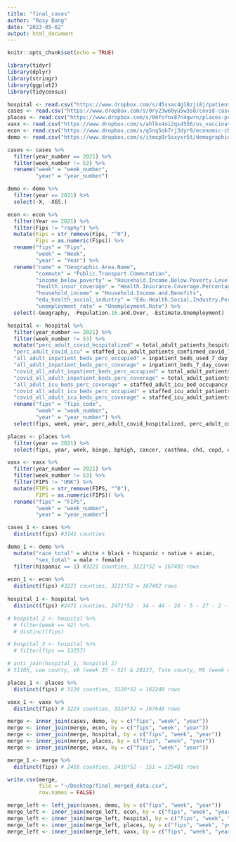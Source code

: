 ```yaml
---
title: "final_cases"
author: "Rosy Bang"
date: "2023-05-02"
output: html_document
---
```


```r
knitr::opts_chunk$set(echo = TRUE)
```

```r
library(tidyr)
library(dplyr)
library(stringr)
library(ggplot2)
library(tidycensus)
```

```r
hospital <- read.csv("https://www.dropbox.com/s/45ssac4g18zji8j/patient-impact-hospital-capacity-cleaned.csv?dl=1")
cases <- read.csv("https://www.dropbox.com/s/0ry23w60yu5w3s8/covid-cases-deaths-cleaned.csv?dl=1")
places <- read.csv("https://www.dropbox.com/s/06fofnx87n4gwrn/places-project-chronic-diseases-cleaned.csv?dl=1")
vaxx <- read.csv("https://www.dropbox.com/s/ahlkx4oi2qs4556/us_vaccination-cleaned.csv?dl=1")
econ <- read.csv("https://www.dropbox.com/s/q5nq5oh7rj3dyr9/economic-characteristics-cleaned.csv?dl=1")
demo <- read.csv("https://www.dropbox.com/s/itmop9r5sxyxr5t/demographic-final.csv?dl=1")
```

```r
cases <- cases %>%
  filter(year_number == 2021) %>%
  filter(week_number != 53) %>%
  rename("week" = "week_number",
         "year" = "year_number")

demo <- demo %>%
  filter(year == 2021) %>%
  select(-X, -X65.)

econ <- econ %>%
  filter(Year == 2021) %>%
  filter(Fips != "raphy") %>%
  mutate(Fips = str_remove(Fips, "^0"),
         Fips = as.numeric(Fips)) %>%
  rename("fips" = "Fips",
         "week" = "Week",
         "year" = "Year") %>%
  rename("name" = "Geographic.Area.Name",
         "commute" = "Public.Transport.Commutation",
         "income_below_poverty" = "Household.Income.Below.Poverty.Level.Percentage",
         "health_insur_coverage" = "Health.Insurance.Coverage.Percentage",
         "household_income" = "Household.Income.and.Benefits",
         "edu_health_social_industry" = "Edu.Health.Social.Industry.Percentage",
         "unemployment_rate" = "Unemployment.Rate") %>%
  select(-Geography, -Population.16.and.Over, -Estimate.Unemployment)

hospital <- hospital %>%
  filter(year_number == 2021) %>%
  filter(week_number != 53) %>%
  mutate("perc_adult_covid_hospitalized" = total_adult_patients_hospitalized_confirmed_covid_7_day_avg/all_adult_hospital_inpatient_bed_occupied_7_day_avg, # percent of COVID patients among all hospitalized patients
  "perc_adult_covid_icu" = staffed_icu_adult_patients_confirmed_covid_7_day_avg/staffed_adult_icu_bed_occupancy_7_day_avg, # percent of COVID patients among all ICU patients
  "all_adult_inpatient_beds_perc_occupied" = inpatient_beds_used_7_day_sum/inpatient_beds_7_day_avg, # percent of occupancy for all inpatient beds
  "all_adult_inpatient_beds_perc_coverage" = inpatient_beds_7_day_coverage/inpatient_beds_7_day_avg, # percent of coverage for all inpatient beds
  "covid_all_adult_inpatient_beds_perc_occupied" = total_adult_patients_hospitalized_confirmed_covid_7_day_avg/inpatient_beds_7_day_avg, # percent of occupancy for COVID hospitalized
  "covid_all_adult_inpatient_beds_perc_coverage" = total_adult_patients_hospitalized_confirmed_covid_7_day_coverage/inpatient_beds_7_day_avg, # percent of staff coverage for COVID hospitalized
  "all_adult_icu_beds_perc_coverage" = staffed_adult_icu_bed_occupancy_7_day_coverage/total_staffed_adult_icu_beds_7_day_avg, # percent of coverage for all ICU beds
  "covid_all_adult_icu_beds_perc_occupied" = staffed_icu_adult_patients_confirmed_covid_7_day_avg/total_staffed_adult_icu_beds_7_day_avg, # percent of occupancy among COVID ICU
  "covid_all_adult_icu_beds_perc_coverage" = staffed_icu_adult_patients_confirmed_covid_7_day_coverage/total_staffed_adult_icu_beds_7_day_avg) %>% # percent of staff coverage among COVID ICU
  rename("fips" = "fips_code",
         "week" = "week_number",
         "year" = "year_number") %>%
  select(fips, week, year, perc_adult_covid_hospitalized, perc_adult_covid_icu, all_adult_inpatient_beds_perc_occupied, all_adult_inpatient_beds_perc_coverage, covid_all_adult_inpatient_beds_perc_occupied, covid_all_adult_inpatient_beds_perc_coverage, all_adult_icu_beds_perc_coverage, covid_all_adult_icu_beds_perc_occupied, covid_all_adult_icu_beds_perc_coverage)

places <- places %>%
  filter(year == 2021) %>%
  select(fips, year, week, binge, bphigh, cancer, casthma, chd, copd, csmoking, diabetes, highchol, lpa, obesity, sleep)

vaxx <- vaxx %>%
  filter(year_number == 2021) %>%
  filter(week_number != 53) %>%
  filter(FIPS != "UNK") %>%
  mutate(FIPS = str_remove(FIPS, "^0"),
         FIPS = as.numeric(FIPS)) %>%
  rename("fips" = "FIPS",
         "week" = "week_number",
         "year" = "year_number")
```

```r
cases_1 <- cases %>%
  distinct(fips) #3141 counties

demo_1 <- demo %>%
  mutate("race_total" = white + black + hispanic + native + asian,
         "sex_total" = male + female) 
  filter(hispanic == 1) #3221 counties, 3221*52 = 167492 rows
  
econ_1 <- econ %>%
  distinct(fips) #3221 counties, 3221*52 = 167492 rows
  
hospital_1 <- hospital %>%
  distinct(fips) #2471 counties, 2471*52 - 34 - 44 - 24 - 5 - 27 - 2 - 14 - 1 = 128341 rows

# hospital_2 <- hospital %>%
  # filter(week == 42) %>%
  # distinct(fips)

# hospital_3 <- hospital %>%
  # filter(fips == 13257)

# anti_join(hospital_1, hospital_2) 
# 51105, Lee county, VA (week 35 ~ 52) & 28137, Tate county, MS (week 45 ~ 52) & 28027 (week 1 ~ 4, 29 ~ 52) & 4001 (week 1 ~ 17, 23 ~ 52) & 31021 (week 1 ~ 25) & 29207 (missing weeks 28, 29) & 42131 (week 1 ~ 38) & 13257 (missing week 42)

places_1 <- places %>%
  distinct(fips) # 3120 counties, 3120*52 = 162240 rows

vaxx_1 <- vaxx %>%
  distinct(fips) # 3224 counties, 3224*52 = 167648 rows
```

```r
merge <- inner_join(cases, demo, by = c("fips", "week", "year"))
merge <- inner_join(merge, econ, by = c("fips", "week", "year"))
merge <- inner_join(merge, hospital, by = c("fips", "week", "year"))
merge <- inner_join(merge, places, by = c("fips", "week", "year"))
merge <- inner_join(merge, vaxx, by = c("fips", "week", "year"))

merge_1 <- merge %>%
  distinct(fips) # 2416 counties, 2416*52 - 151 = 125481 rows

write.csv(merge, 
          file = "~/Desktop/final_merged_data.csv", 
          row.names = FALSE)
```

```r
merge_left <- left_join(cases, demo, by = c("fips", "week", "year"))
merge_left <- inner_join(merge_left, econ, by = c("fips", "week", "year"))
merge_left <- inner_join(merge_left, hospital, by = c("fips", "week", "year"))
merge_left <- inner_join(merge_left, places, by = c("fips", "week", "year"))
merge_left <- inner_join(merge_left, vaxx, by = c("fips", "week", "year"))
```


